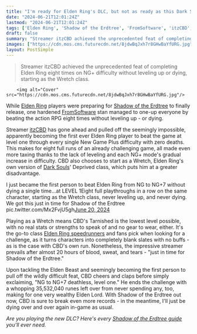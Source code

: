 ```yaml
---
title: "I'm ready for Elden Ring's DLC, but not as ready as this Dark Souls streamer who beat the whole action RPG at level 1 multiple times from NG to NG+7 without ever dying"
date: "2024-06-21T12:01:24Z"
lastmod: "2024-06-21T12:01:24Z"
tags: ['Elden Ring', 'Shadow of the Erdtree', 'FromSoftware', 'itzCBD', 'Dark Souls', 'Wretch', 'Elden Ring speedrunners']
draft: false
summary: "Streamer itzCBD achieved the unprecedented feat of completing Elden Ring eight times on NG+ difficulty without leveling up or dying, starting as the Wretch class."
images: ["https://cdn.mos.cms.futurecdn.net/8jdwBqJxh7r8GHwBaYfURG.jpg"]
layout: PostSimple
---
```

> Streamer itzCBD achieved the unprecedented feat of completing Elden Ring eight times on NG+ difficulty without leveling up or dying, starting as the Wretch class.


        <img alt="Cover" src="https://cdn.mos.cms.futurecdn.net/8jdwBqJxh7r8GHwBaYfURG.jpg"/>
        
While [<u>Elden Ring</u>](https://www.gamesradar.com/elden-ring-guide/) players were preparing for [<u>Shadow of the Erdtree</u>](https://www.gamesradar.com/games/action-rpg/elden-ring-shadow-of-the-erdtree-review/) to finally release, one hardened [<u>FromSoftware</u>](https://www.gamesradar.com/tag/fromsoftware/) stan managed to one-up everyone by beating the action RPG eight times without leveling up - or dying.

Streamer [<u>itzCBD</u>](https://www.twitch.tv/itzcbd) has gone ahead and pulled off the seemingly impossible, apparently becoming the first ever Elden Ring player to beat the game at level one through every single New Game Plus difficulty with zero deaths. This makes for eight full runs of an already challenging game, all made even more taxing thanks to the lack of leveling and each NG+ mode's gradual increase in difficulty. CBD also chooses to start as a Wretch, Elden Ring's own version of [<u>Dark Souls</u>](https://www.gamesradar.com/games/action-rpg/dark-souls/)' Deprived class, which puts him at a greater disadvantage.

I just became the first person to beat Elden Ring from NG to NG+7 without dying a single time...at LEVEL 1Eight full playthroughs in a row on the same character, starting as the Wretch class, never leveling up, and never dying. We got this just in time for Shadow of the Erdtree pic.twitter.com/Mx2FvjU5gh[June 20, 2024](https://twitter.com/itz_CBD/status/1803750943156294047)

Playing as a Wretch means CBD's Tarnished is the lowest level possible, with no real stats or strengths to speak of and no gear to wear, either. It's the go-to class [<u>Elden Ring speedrunners</u>](https://www.gamesradar.com/games/action-rpg/still-not-fought-mohg-and-radahn-dont-worry-elden-ring-speedrunners-are-proving-you-can-be-ready-for-shadow-of-the-erdtree-in-under-28-minutes-even-on-a-fresh-save-file/) and fans pick when looking for a challenge, as it turns characters into completely blank slates with no buffs - as is the case with CBD's own run. Nonetheless, the impressive streamer prevails after almost 20 hours of blood, sweat, and tears - "just in time for Shadow of the Erdtree." 

Upon tackling the Elden Beast and seemingly becoming the first person to pull off the wildly difficult feat, CBD cheers and claps before simply exclaiming, "NG to NG+7 deathless, level one." He ends the challenge with a whopping 35,532,040 runes left over from never spending any, too, making for one very wealthy Elden Lord. With Shadow of the Erdtree out now, CBD is sure to break even more records - in the meantime, I'll just be dying over and over again in-game as usual.

*Are you playing the new DLC? Here's every *[<u><em>Shadow of the Erdtree guide</em></u>](https://www.gamesradar.com/games/action-rpg/elden-ring-shadow-of-the-erdtree-guide/)* you'll ever need.*
        